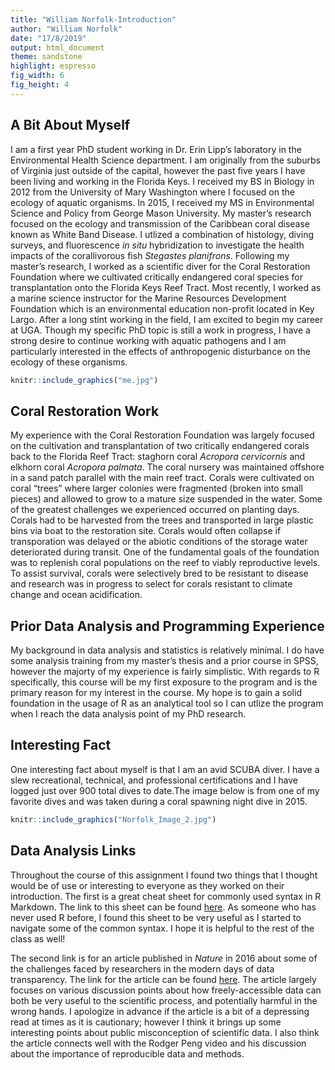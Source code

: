 ```yaml
---
title: "William Norfolk-Introduction"
author: "William Norfolk"
date: "17/8/2019"
output: html_document
theme: sandstone
highlight: espresso 
fig_width: 6
fig_height: 4
---
```



## A Bit About Myself
I am a first year PhD student working in Dr. Erin Lipp's laboratory in the Environmental Health Science department. I am originally from the suburbs of Virginia just outside of the capital, however the past five years I have been living and working in the Florida Keys. I received my BS in Biology in 2012 from the University of Mary Washington where I focused on the ecology of aquatic organisms. In 2015, I received my MS in Environmental Science and Policy from George Mason University. My master's research focused on the ecology and transmission of the Caribbean coral disease known as White Band Disease. I utlized a combination of histology, diving surveys, and fluorescence _in situ_ hybridization to investigate the health impacts of the corallivorous fish _Stegastes planifrons_. Following my master's research, I worked as a scientific diver for the Coral Restoration Foundation where we cultivated critically endangered coral species for transplantation onto the Florida Keys Reef Tract. Most recently, I worked as a marine science instructor for the Marine Resources Development Foundation which is an environmental education non-profit located in Key Largo. After a long stint working in the field, I am excited to begin my career at UGA. Though my specific PhD topic is still a work in progress, I have a strong desire to continue working with aquatic pathogens and I am particularly interested in the effects of anthropogenic disturbance on the ecology of these organisms.


```r
knitr::include_graphics("me.jpg") 
```

## Coral Restoration Work
My experience with the Coral Restoration Foundation was largely focused on the cultivation and transplantation of two critically endangered corals back to the Florida Reef Tract: staghorn coral _Acropora cervicornis_ and elkhorn coral _Acropora palmata_. The coral nursery was maintained offshore in a sand patch parallel with the main reef tract. Corals were cultivated on coral "trees" where larger colonies were fragmented (broken into small pieces) and allowed to grow to a mature size suspended in the water. Some of the greatest challenges we experienced occurred on planting days. Corals had to be harvested from the trees and transported in large plastic bins via boat to the restoration site. Corals would often collapse if transporation was delayed or the abiotic conditions of the storage water deteriorated during transit. One of the fundamental goals of the foundation was to replenish coral populations on the reef to viably reproductive levels. To assist survival, corals were selectively bred to be resistant to disease and research was in progress to select for corals resistant to climate change and ocean acidification. 


## Prior Data Analysis and Programming Experience
My background in data analysis and statistics is relatively minimal. I do have some analysis training from my master's thesis and a prior course in SPSS, however the majorty of my experience is fairly simplistic. With regards to R specifically, this course will be my first exposure to the program and is the primary reason for my interest in the course. My hope is to gain a solid foundation in the usage of R as an analytical tool so I can utlize the program when I reach the data analysis point of my PhD research. 

## Interesting Fact
One interesting fact about myself is that I am an avid SCUBA diver. I have a slew recreational, technical, and professional certifications and I have logged just over 900 total dives to date.The image below is from one of my favorite dives and was taken during a coral spawning night dive in 2015. 

```r
knitr::include_graphics("Norfolk_Image_2.jpg") 
```


## Data Analysis Links
Throughout the course of this assignment I found two things that I thought would be of use or interesting to everyone as they worked on their introduction. The first is a great cheat sheet for commonly used syntax in R Markdown. The link to this sheet can be found [here](https://www.rstudio.com/wp-content/uploads/2015/02/rmarkdown-cheatsheet.pdf). As someone who has never used R before, I found this sheet to be very useful as I started to navigate some of the common syntax. I hope it is helpful to the rest of the class as well! 

The second link is for an article published in _Nature_ in 2016 about some of the challenges faced by researchers in the modern days of data transparency. The link for the article can be found [here](https://www.nature.com/news/research-integrity-don-t-let-transparency-damage-science-1.19219). The article largely focuses on various discussion points about how freely-accessible data can both be very useful to the scientific process, and  potentially harmful in the wrong hands. I apologize in advance if the article is a bit of a depressing read at times as it is cautionary; however I think it brings up some interesting points about public misconception of scientific data. I also think the article connects well with the Rodger Peng video and his discussion about the importance of reproducible data and methods.


